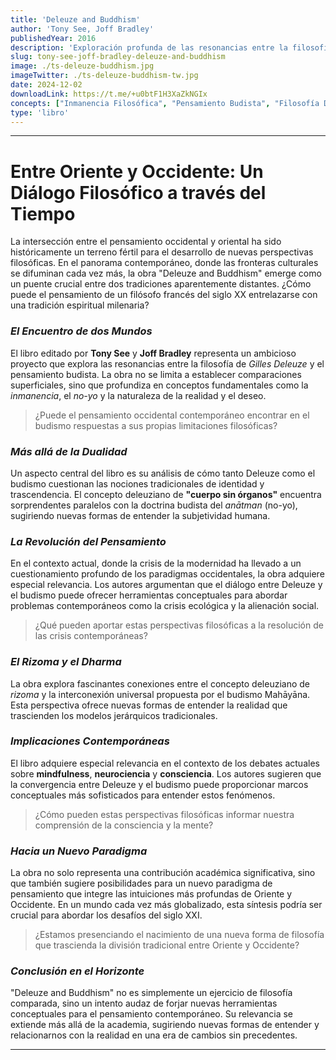 ```yaml
---
title: 'Deleuze and Buddhism'
author: 'Tony See, Joff Bradley'
publishedYear: 2016
description: 'Exploración profunda de las resonancias entre la filosofía de Deleuze y el pensamiento budista, analizando conceptos como la inmanencia, el no-yo y la naturaleza de la realidad a través de un diálogo entre el pensamiento oriental y occidental.'
slug: tony-see-joff-bradley-deleuze-and-buddhism
image: ./ts-deleuze-buddhism.jpg
imageTwitter: ./ts-deleuze-buddhism-tw.jpg
date: 2024-12-02
downloadLink: https://t.me/+u0btF1H3XaZkNGIx
concepts: ["Inmanencia Filosófica", "Pensamiento Budista", "Filosofía Deleuziana", "Diálogo Oriente-Occidente", "Naturaleza del Ser", "Tony See", "Joff Bradley"]
type: 'libro'
---
```


---

# Entre Oriente y Occidente: Un Diálogo Filosófico a través del Tiempo

La intersección entre el pensamiento occidental y oriental ha sido históricamente un terreno fértil para el desarrollo de nuevas perspectivas filosóficas. En el panorama contemporáneo, donde las fronteras culturales se difuminan cada vez más, la obra "Deleuze and Buddhism" emerge como un puente crucial entre dos tradiciones aparentemente distantes. ¿Cómo puede el pensamiento de un filósofo francés del siglo XX entrelazarse con una tradición espiritual milenaria?

### *El Encuentro de dos Mundos*

El libro editado por **Tony See** y **Joff Bradley** representa un ambicioso proyecto que explora las resonancias entre la filosofía de *Gilles Deleuze* y el pensamiento budista. La obra no se limita a establecer comparaciones superficiales, sino que profundiza en conceptos fundamentales como la *inmanencia*, el *no-yo* y la naturaleza de la realidad y el deseo.

> ¿Puede el pensamiento occidental contemporáneo encontrar en el budismo respuestas a sus propias limitaciones filosóficas?

### *Más allá de la Dualidad*

Un aspecto central del libro es su análisis de cómo tanto Deleuze como el budismo cuestionan las nociones tradicionales de identidad y trascendencia. El concepto deleuziano de **"cuerpo sin órganos"** encuentra sorprendentes paralelos con la doctrina budista del *anātman* (no-yo), sugiriendo nuevas formas de entender la subjetividad humana.

### *La Revolución del Pensamiento*

En el contexto actual, donde la crisis de la modernidad ha llevado a un cuestionamiento profundo de los paradigmas occidentales, la obra adquiere especial relevancia. Los autores argumentan que el diálogo entre Deleuze y el budismo puede ofrecer herramientas conceptuales para abordar problemas contemporáneos como la crisis ecológica y la alienación social.

> ¿Qué pueden aportar estas perspectivas filosóficas a la resolución de las crisis contemporáneas?

### *El Rizoma y el Dharma*

La obra explora fascinantes conexiones entre el concepto deleuziano de *rizoma* y la interconexión universal propuesta por el budismo Mahāyāna. Esta perspectiva ofrece nuevas formas de entender la realidad que trascienden los modelos jerárquicos tradicionales.

### *Implicaciones Contemporáneas*

El libro adquiere especial relevancia en el contexto de los debates actuales sobre **mindfulness**, **neurociencia** y **consciencia**. Los autores sugieren que la convergencia entre Deleuze y el budismo puede proporcionar marcos conceptuales más sofisticados para entender estos fenómenos.

> ¿Cómo pueden estas perspectivas filosóficas informar nuestra comprensión de la consciencia y la mente?

### *Hacia un Nuevo Paradigma*

La obra no solo representa una contribución académica significativa, sino que también sugiere posibilidades para un nuevo paradigma de pensamiento que integre las intuiciones más profundas de Oriente y Occidente. En un mundo cada vez más globalizado, esta síntesis podría ser crucial para abordar los desafíos del siglo XXI.

> ¿Estamos presenciando el nacimiento de una nueva forma de filosofía que trascienda la división tradicional entre Oriente y Occidente?

### *Conclusión en el Horizonte*

"Deleuze and Buddhism" no es simplemente un ejercicio de filosofía comparada, sino un intento audaz de forjar nuevas herramientas conceptuales para el pensamiento contemporáneo. Su relevancia se extiende más allá de la academia, sugiriendo nuevas formas de entender y relacionarnos con la realidad en una era de cambios sin precedentes.

---
